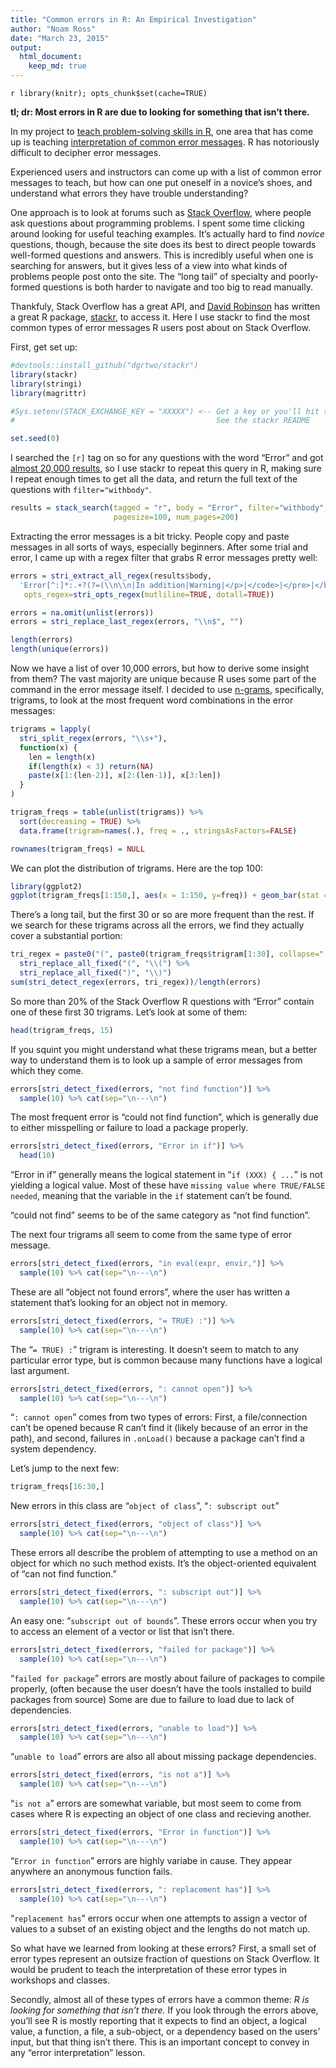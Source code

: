 ```yaml
---
title: "Common errors in R: An Empirical Investigation"
author: "Noam Ross"
date: "March 23, 2015"
output: 
  html_document:
    keep_md: true
---
```


`r library(knitr); opts_chunk$set(cache=TRUE)`

**tl; dr: Most errors in R are due to looking for something that isn't there.**

In my project to [teach problem-solving skills in R](https://github.com/noamross/zero-dependency-problems), one area that has come
up is teaching [interpretation of common error messages](https://github.com/noamross/zero-dependency-problems/issues/7).  R has
notoriously difficult to decipher error messages.

Experienced users and instructors can come up with a list of common error
messages to teach, but how can one put oneself in a novice's shoes, and understand
what errors they have trouble understanding?

One approach is to look at forums such as [Stack Overflow](http://stackoverflow.com/),
where people ask questions about programming problems.
I spent some time clicking around looking for useful teaching examples.  It's actually
hard to find *novice* questions, though, because the site does its best
to direct people towards well-formed questions and answers. This is incredibly
useful when one is searching for answers, but it gives less of a view into what
kinds of problems people post onto the site.  The "long tail" of specialty
and poorly-formed questions is both harder to navigate and too big to read manually.

Thankfuly, Stack Overflow has a great API, and [David Robinson](http://varianceexplained.org/)
has written a great R package, [stackr](https://github.com/dgrtwo/stackr), to
access it.  Here I use stackr to find the most common types of error messages
R users post about on Stack Overflow.

First, get set up:

```r
#devtools::install_github("dgrtwo/stackr")
library(stackr)
library(stringi)
library(magrittr)

#Sys.setenv(STACK_EXCHANGE_KEY = "XXXXX") <-- Get a key or you'll hit the API
#                                             See the stackr README

set.seed(0)
```


I searched the  `[r]` tag on so for any questions with the word "Error" and got
[almost 20,000 results](http://stackoverflow.com/search?q=%5Br%5D+%22Error%22),
so I use stackr to repeat this query in R, making sure I repeat enough times
to get all the data, and return the full text of the questions with 
`filter="withbody"`.

```r
results = stack_search(tagged = "r", body = "Error", filter="withbody",
                       pagesize=100, num_pages=200)
```

Extracting the error messages is a bit tricky. People copy and paste messages
in all sorts of ways, especially beginners.  After some trial and error, I came
up with a regex filter that grabs R error messages pretty well:

```r
errors = stri_extract_all_regex(results$body,
  'Error[^:]*:.+?(?=(\\n\\n|In addition|Warning|</p>|</code>|</pre>|</blockquote>))',
   opts_regex=stri_opts_regex(mutliline=TRUE, dotall=TRUE))

errors = na.omit(unlist(errors))
errors = stri_replace_last_regex(errors, "\\n$", "")

length(errors)
length(unique(errors))
```

Now we have a list of over 10,000 errors, but how to derive some insight from
them?  The vast majority are unique because R uses some part of the command
in the error message itself.  I decided to use [n-grams](http://en.wikipedia.org/wiki/N-gram),
specifically, trigrams, to look at the most frequent word combinations in the error messages:


```r
trigrams = lapply(
  stri_split_regex(errors, "\\s+"),
  function(x) {
    len = length(x)
    if(length(x) < 3) return(NA)
    paste(x[1:(len-2)], x[2:(len-1)], x[3:len])
  }
)

trigram_freqs = table(unlist(trigrams)) %>%
  sort(decreasing = TRUE) %>%
  data.frame(trigram=names(.), freq = ., stringsAsFactors=FALSE)

rownames(trigram_freqs) = NULL
```

We can plot the distribution of trigrams.  Here are the top 100:

```r
library(ggplot2)
ggplot(trigram_freqs[1:150,], aes(x = 1:150, y=freq)) + geom_bar(stat = "identity")
```

There's a long tail, but the first 30 or so are more frequent than the rest. If
we search for these trigrams across all the errors, we find they actually cover
a substantial portion:

```r
tri_regex = paste0("(", paste0(trigram_freqs$trigram[1:30], collapse="|"), ")") %>%
  stri_replace_all_fixed("(", "\\(") %>%
  stri_replace_all_fixed(")", "\\)")
sum(stri_detect_regex(errors, tri_regex))/length(errors)
```

So more than 20% of the Stack Overflow R questions with "Error" contain one of
these first 30 trigrams.  Let's look at some of them:

```r
head(trigram_freqs, 15)
```

If you squint you might understand what these trigrams mean, but a better way to
understand them is to look up a sample of error messages from which they come.

```r
errors[stri_detect_fixed(errors, "not find function")] %>%
  sample(10) %>% cat(sep="\n---\n")
```

The most frequent error is "could not find function", which is generally due to
either misspelling or failure to load a package properly.

```r
errors[stri_detect_fixed(errors, "Error in if")] %>%
  head(10) 
```

"Error in if" generally means the logical statement in "`if (XXX) { ...`" is not
yielding a logical value.  Most of these have `missing value where TRUE/FALSE
needed`, meaning that the variable in the `if` statement can't be found.

"could not find" seems to be of the same category as "not find function".

The next four trigrams all seem to come from the same type of error message.

```r
errors[stri_detect_fixed(errors, "in eval(expr, envir,")] %>%
  sample(10) %>% cat(sep="\n---\n")
```

These are all "object not found errors", where the user has written a statement
that's looking for an object not in memory.

```r
errors[stri_detect_fixed(errors, "= TRUE) :")] %>%
  sample(10) %>% cat(sep="\n---\n")
```
The "`= TRUE) :`" trigram is interesting.  It doesn't seem to match to any
particular error type, but is common because many functions have a logical last
argument.

```r
errors[stri_detect_fixed(errors, ": cannot open")] %>%
  sample(10) %>% cat(sep="\n---\n")
```
"`: cannot open`" comes from two types of errors: First, a file/connection can't
be opened because R can't find it (likely because of an error in the path), and
second, failures in `.onLoad()` because a package can't find a system dependency.

Let's jump to the next few:

```r
trigram_freqs[16:30,]
```

New errors in this class are "`object of class`", "`: subscript out`"

```r
errors[stri_detect_fixed(errors, "object of class")] %>%
  sample(10) %>% cat(sep="\n---\n")
```

These errors all describe the problem of attempting to use a method on an
object for which no such method exists.  It's the object-oriented equivalent
of "can not find function."

```r
errors[stri_detect_fixed(errors, ": subscript out")] %>%
  sample(10) %>% cat(sep="\n---\n")
```

An easy one: "`subscript out of bounds`". These errors occur when you try to
access an element of a vector or list that isn't there.

```r
errors[stri_detect_fixed(errors, "failed for package")] %>%
  sample(10) %>% cat(sep="\n---\n")
```

"`failed for package`" errors are mostly about failure of packages to compile properly,
(often because the user doesn't have the tools installed to build packages from source) Some are due to failure to load due to lack of dependencies.


```r
errors[stri_detect_fixed(errors, "unable to load")] %>%
  sample(10) %>% cat(sep="\n---\n")
```

"`unable to load`" errors are also all about missing package dependencies.

```r
errors[stri_detect_fixed(errors, "is not a")] %>%
  sample(10) %>% cat(sep="\n---\n")
```

"`is not a`" errors are somewhat variable, but most seem to come from cases
where R is expecting an object of one class and recieving another.

```r
errors[stri_detect_fixed(errors, "Error in function")] %>%
  sample(10) %>% cat(sep="\n---\n")
```

"`Error in function`" errors are highly variabe in cause. They appear anywhere
an anonymous function fails.

```r
errors[stri_detect_fixed(errors, ": replacement has")] %>%
  sample(10) %>% cat(sep="\n---\n")
```

"`replacement has`" errors occur when one attempts to assign a vector of values
to a subset of an existing object and the lengths do not match up.

So what have we learned from looking at these errors?  First, a small set of
error types represent an outsize fraction of questions on Stack Overflow.  It
would be prudent to teach the interpretation of these error types in workshops
and classes.

Secondly, almost all of these types of errors have a common theme: *R is looking
for something that isn't there.*  If you look through the errors above, you'll
see R is mostly reporting that it expects to find an object, a logical value, a function, a file,
a sub-object, or a dependency based on the users' input, but that thing isn't there. 
This is an important concept to convey in any "error interpretation" lesson.

